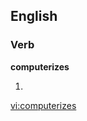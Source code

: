 
==English==

===Verb===
'''computerizes'''

# {{third-person singular of|[[computerize]]}}

[[vi:computerizes]]